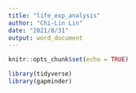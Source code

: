 ```yaml
---
title: "life_exp_analysis"
author: "Chi-Lin Lin"
date: "2021/8/31"
output: word_document
---
```


```r
knitr::opts_chunk$set(echo = TRUE)
```


```r
library(tidyverse)
library(gapminder)
```

















